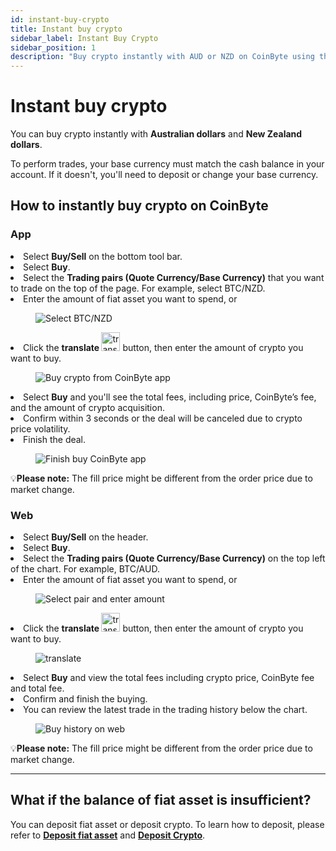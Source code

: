 ```yaml
---
id: instant-buy-crypto
title: Instant buy crypto
sidebar_label: Instant Buy Crypto
sidebar_position: 1
description: "Buy crypto instantly with AUD or NZD on CoinByte using the App or Web platform."
---
```



# Instant buy crypto

You can buy crypto instantly with <strong>Australian dollars</strong> and <strong>New Zealand dollars</strong>.

To perform trades, your base currency must match the cash balance in your account. If it doesn't, you'll need to deposit or change your base currency.

## How to instantly buy crypto on CoinByte

<Tabs>
<TabItem value="Mobile App" label="App">
<div style={{ marginTop: '2.5rem' }}></div>

### **App**

<div style={{ marginBottom: '1.5rem' }}></div>

<RoundStepList>
<li>Select <strong>Buy/Sell</strong> on the bottom tool bar.</li>
<li>Select <strong>Buy</strong>.</li>
<li>Select the <strong>Trading pairs (Quote Currency/Base Currency)</strong> that you want to trade on the top of the page. For example, select BTC/NZD.</li>
<li>Enter the amount of fiat asset you want to spend, or</li>

<figure style={{ textAlign: 'center' }}>
  <img src={useBaseUrl('/img/tradinig/instant-buy-sell/instant-buy-crypto/1.png')} alt="Select BTC/NZD" style={{ width: 300 }} />
</figure>

<li>Click the <strong>translate </strong> <img src={useBaseUrl('/img/general/transfer-trading.png')} alt="translte" width="30" /> button, then enter the amount of crypto you want to buy.</li>

<figure style={{ textAlign: 'center' }}>
  <img src={useBaseUrl('/img/tradinig/instant-buy-sell/instant-buy-crypto/2.png')} alt="Buy crypto from CoinByte app" style={{ width: 300 }} />
</figure>

<li>Select <strong>Buy</strong> and you'll see the total fees, including price, CoinByte’s fee, and the amount of crypto acquisition.</li>
<li>Confirm within 3 seconds or the deal will be canceled due to crypto price volatility.</li>
<li>Finish the deal.</li>

<figure style={{ textAlign: 'center' }}>
  <img src={useBaseUrl('/img/tradinig/instant-buy-sell/instant-buy-crypto/3.png')} alt="Finish buy CoinByte app" style={{ width: 300 }} />
</figure>

</RoundStepList>

<InfoBox>
💡<strong>Please note:</strong> The fill price might be different from the order price due to market change.
</InfoBox>

</TabItem>

<TabItem value="Web Platform" label="Web">
<div style={{ marginTop: '2.5rem' }}></div>

### **Web**

<div style={{ marginBottom: '1.5rem' }}></div>

<RoundStepList>
<li>Select <strong>Buy/Sell</strong> on the header.</li>
<li>Select <strong>Buy</strong>.</li>
<li>Select the <strong>Trading pairs (Quote Currency/Base Currency)</strong> on the top left of the chart. For example, BTC/AUD.</li>
<li>Enter the amount of fiat asset you want to spend, or</li>
  
<figure style={{ textAlign: 'center' }}>
    <img src={useBaseUrl('/img/tradinig/instant-buy-sell/instant-buy-crypto/4.png')} alt="Select pair and enter amount" style={{ width: 500 }} />
</figure>

<li>Click the <strong>translate </strong> <img src={useBaseUrl('/img/general/transfer-trading.png')} alt="translte" width="30" /> button, then enter the amount of crypto you want to buy.</li>
<figure style={{ textAlign: 'center' }}>
    <img src={useBaseUrl('/img/tradinig/instant-buy-sell/instant-buy-crypto/5.png')} alt="translate" style={{ width: 500 }} />
</figure>
<li>Select <strong>Buy</strong> and view the total fees including crypto price, CoinByte fee and total fee.</li>
<li>Confirm and finish the buying.</li>
<li>You can review the latest trade in the trading history below the chart.</li>

<figure style={{ textAlign: 'center' }}>
 <img src={useBaseUrl('/img/tradinig/instant-buy-sell/instant-buy-crypto/6.png')} alt="Buy history on web" style={{ width: 500 }} />
</figure>

</RoundStepList>

<InfoBox>
💡<strong>Please note:</strong> The fill price might be different from the order price due to market change.
</InfoBox>

</TabItem>
</Tabs>

---

## What if the balance of fiat asset is insufficient?

You can deposit fiat asset or deposit crypto. To learn how to deposit, please refer to <strong>[Deposit fiat asset](/helpcenter/docs/deposits-withdrawals/fiat/deposit-fiat-asset)</strong> and <strong>[Deposit Crypto](/helpcenter/docs/deposits-withdrawals/crypto/deposit-crypto-to-coinbyte)</strong>.

<RelatedArticles category="trading" />
